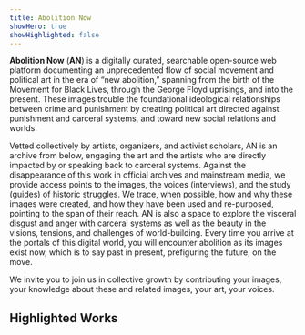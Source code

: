 ```yaml
---
title: Abolition Now
showHero: true
showHighlighted: false
---
```


**Abolition Now** (**AN**) is a digitally curated, searchable open-source web platform documenting an unprecedented flow of
social movement and political art in the era of “new abolition,” spanning from the birth of the Movement for Black
Lives, through the George Floyd uprisings, and into the present. These images trouble the foundational ideological
relationships between crime and punishment by creating political art directed against punishment and carceral systems,
and toward new social relations and worlds.

Vetted collectively by artists, organizers, and activist scholars, AN is an archive from below, engaging the art and
the artists who are directly impacted by or speaking back to carceral systems. Against the disappearance of this work
in official archives and mainstream media, we provide access points to the images, the voices (interviews), and the
study (guides) of historic struggles. We trace, when possible, how and why these images were created, and how they have
been used and re-purposed, pointing to the span of their reach. AN is also a space to explore the visceral disgust and
anger with carceral systems as well as the beauty in the visions, tensions, and challenges of world-building. Every
time you arrive at the portals of this digital world, you will encounter abolition as its images exist now, which is
to say past in present, prefiguring the future, on the move.

We invite you to join us in collective growth by contributing your images, your knowledge about these and related
images, your art, your voices.


## Highlighted Works

<Slider iiifContent="https://raw.githubusercontent.com/markpbaggett/static_iiif/main/collections/interviews-with-the-artists.json" />

<Slider iiifContent="/an/api/facet/subject/worldingfutures.json" />

<Slider iiifContent="/an/api/facet/artist/micah-bazant.json" />

<Slider iiifContent="/an/api/facet/slogans/acab.json" />

<Slider iiifContent="/an/api/facet/visual-motifs/flora.json" />

<Slider iiifContent="/an/api/facet/visual-motifs/fire.json" />

<Slider iiifContent="/an/api/facet/geography/palestine.json" />

<Slider iiifContent="/an/api/facet/medium/murals.json" />
